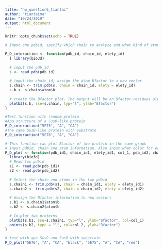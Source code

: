 ```yaml
---
title: "hw_question6_tiantai"
author: "tiantaima"
date: "10/24/2019"
output: html_document
---
```


```r
knitr::opts_chunk$set(echo = TRUE)
```

```r
# Input one pdbid, specify which chain to analyze and what kind of atom to analyze, this function will generate one B-factor graph. 

P_D_interaction <- function(pdb_id, chain_id, elety_id)
  { library(bio3d)
  
  # input the pdb_id
  s <- read.pdb(pdb_id)
  
  # input the chain_id, assign the atom Bfactor to a new vector
  s.chain <- trim.pdb(s, chain = chain_id, elety = elety_id)
  s.b <- s.chain$atom$b
  
  # create the Bfactor plot. The output will be an Bfactor-residues plot
  plotb3(s.b, sse=s.chain, typ="l", ylab="Bfactor")
}

#Test function with random protein
#Apo structure of a SusD-like protein
P_D_interaction("5E75", "A", "CA") 
#The same SusD-like protein with substrate
P_D_interaction("5E76", "A", "CA")
```

```r
# This function can plot Bfactor of two protein in the same graph
# Input pdbid, chain and atom information. Also input what color for each proetin
P_D_plot <- function(pdb_id1, chain_id1, elety_id1, col_1, pdb_id2, chain_id2, elety_id2, col_2){
  library(bio3d)
  # Read two pdbid
  s1 <- read.pdb(pdb_id1)
  s2 <- read.pdb(pdb_id2)
  
  # Select the chain and atoms in the two pdbid
  s.chain1 <- trim.pdb(s1, chain = chain_id1, elety = elety_id1)
  s.chain2 <- trim.pdb(s2, chain = chain_id2, elety = elety_id2)
  
  # Assign the Bfactor information to new vectors
  s.b1 <- s.chain1$atom$b
  s.b2 <- s.chain2$atom$b
  
  # Co-plot two proteins 
  plotb3(s.b1, sse=s.chain1, typ="l", ylab="Bfactor", col=col_1)
  points(s.b2, type = "l", col=col_2, ylab="Bfactor")
}

# test with apo SusD and SusD with substrate
P_D_plot("5E76", "A", "CA", "black", "5E75", "A", "CA", "red")
```





